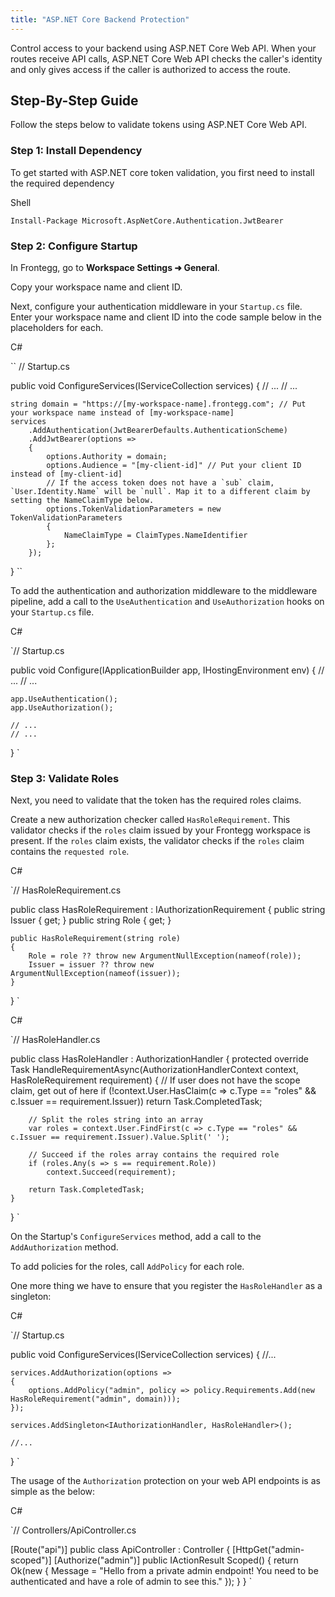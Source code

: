 ```yaml
---
title: "ASP.NET Core Backend Protection"
---
```


Control access to your backend using ASP.NET Core Web API. When your routes receive API calls, ASP.NET Core Web API checks the caller's identity and only gives access if the caller is authorized to access the route.

## Step-By-Step Guide

Follow the steps below to validate tokens using ASP.NET Core Web API.

### Step 1: Install Dependency

To get started with ASP.NET core token validation, you first need to install the required dependency  
  
Shell

`Install-Package Microsoft.AspNetCore.Authentication.JwtBearer
`

### Step 2: Configure Startup

In Frontegg, go to **Workspace Settings ➜ General**.

Copy your workspace name and client ID. 

Next, configure your authentication middleware in your `Startup.cs` file. Enter your workspace name and client ID into the code sample below in the placeholders for each.  
  
C#

`` // Startup.cs

public void ConfigureServices(IServiceCollection services)
{
    // ...
    // ...

    string domain = "https://[my-workspace-name].frontegg.com"; // Put your workspace name instead of [my-workspace-name]
    services
        .AddAuthentication(JwtBearerDefaults.AuthenticationScheme)
        .AddJwtBearer(options =>
        {
            options.Authority = domain;
            options.Audience = "[my-client-id]" // Put your client ID instead of [my-client-id]
            // If the access token does not have a `sub` claim, `User.Identity.Name` will be `null`. Map it to a different claim by setting the NameClaimType below.
            options.TokenValidationParameters = new TokenValidationParameters
            {
                NameClaimType = ClaimTypes.NameIdentifier
            };
        });
}
 ``

To add the authentication and authorization middleware to the middleware pipeline, add a call to the `UseAuthentication` and `UseAuthorization` hooks on your `Startup.cs` file.  
  
C#

`// Startup.cs

public void Configure(IApplicationBuilder app, IHostingEnvironment env)
{
    // ...
    // ...

    app.UseAuthentication();
    app.UseAuthorization();

    // ...
    // ...
}
`

### Step 3: Validate Roles

Next, you need to validate that the token has the required roles claims.

Create a new authorization checker called `HasRoleRequirement`. This validator checks if the `roles` claim issued by your Frontegg workspace is present. If the `roles` claim exists, the validator checks if the `roles` claim contains the `requested role`.  
  
C#

`// HasRoleRequirement.cs

public class HasRoleRequirement : IAuthorizationRequirement
{
    public string Issuer { get; }
    public string Role { get; }

    public HasRoleRequirement(string role)
    {
        Role = role ?? throw new ArgumentNullException(nameof(role));
        Issuer = issuer ?? throw new ArgumentNullException(nameof(issuer));
    }
}
`

  
C#

`// HasRoleHandler.cs

public class HasRoleHandler : AuthorizationHandler<HasRoleRequirement>
{
    protected override Task HandleRequirementAsync(AuthorizationHandlerContext context, HasRoleRequirement requirement)
    {
        // If user does not have the scope claim, get out of here
        if (!context.User.HasClaim(c => c.Type == "roles" && c.Issuer == requirement.Issuer))
            return Task.CompletedTask;

        // Split the roles string into an array
        var roles = context.User.FindFirst(c => c.Type == "roles" && c.Issuer == requirement.Issuer).Value.Split(' ');

        // Succeed if the roles array contains the required role
        if (roles.Any(s => s == requirement.Role))
            context.Succeed(requirement);

        return Task.CompletedTask;
    }
}
`

On the Startup's `ConfigureServices` method, add a call to the `AddAuthorization` method. 

To add policies for the roles, call `AddPolicy` for each role. 

One more thing we have to ensure that you register the `HasRoleHandler` as a singleton:  
  
C#

`// Startup.cs

public void ConfigureServices(IServiceCollection services)
{
    //...

    services.AddAuthorization(options =>
    {
        options.AddPolicy("admin", policy => policy.Requirements.Add(new HasRoleRequirement("admin", domain)));
    });

    services.AddSingleton<IAuthorizationHandler, HasRoleHandler>();

    //...
}
`

The usage of the `Authorization` protection on your web API endpoints is as simple as the below:  
  
C#

`// Controllers/ApiController.cs

[Route("api")]
public class ApiController : Controller
{
    [HttpGet("admin-scoped")]
    [Authorize("admin")]
    public IActionResult Scoped()
    {
        return Ok(new
        {
            Message = "Hello from a private admin endpoint! You need to be authenticated and have a role of admin to see this."
        });
    }
}
`
